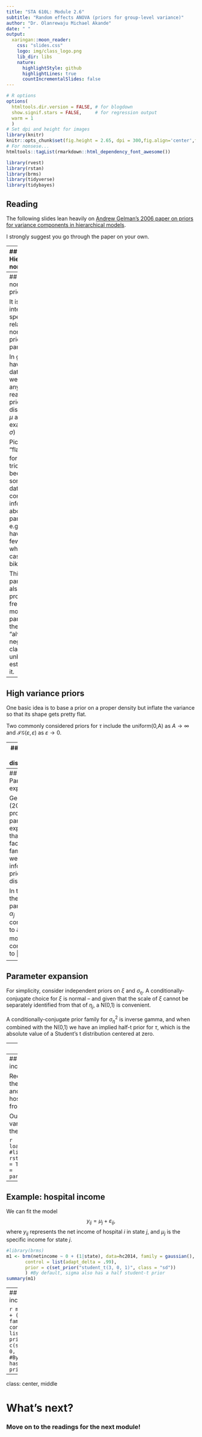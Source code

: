```yaml
---
title: "STA 610L: Module 2.6"
subtitle: "Random effects ANOVA (priors for group-level variance)"
author: "Dr. Olanrewaju Michael Akande"
date: " "
output:
  xaringan::moon_reader:
    css: "slides.css"
    logo: img/class_logo.png
    lib_dir: libs
    nature:
      highlightStyle: github
      highlightLines: true
      countIncrementalSlides: false
---
```


```r
# R options
options(
  htmltools.dir.version = FALSE, # for blogdown
  show.signif.stars = FALSE,     # for regression output
  warm = 1
  )
# Set dpi and height for images
library(knitr)
knitr::opts_chunk$set(fig.height = 2.65, dpi = 300,fig.align='center',fig.show='hold',size='footnotesize', small.mar=TRUE) 
# For nonsese...
htmltools::tagList(rmarkdown::html_dependency_font_awesome())
```

```r
library(rvest)
library(rstan)
library(brms)
library(tidyverse)
library(tidybayes)
```



## Reading

The following slides lean heavily on [Andrew Gelman's 2006 paper on priors for variance components in hierarchical models](http://www.stat.columbia.edu/~gelman/research/published/taumain.pdf).

I strongly suggest you go through the paper on your own.




---
## Hierarchical normal model

Recall our model (without group-specific variances):
.block[
.small[
$$
\begin{split}
y_{ij} | \mu_j, \sigma^2 & \sim \mathcal{N} \left( \mu_j, \sigma^2 \right); \ \ \ i = 1,\ldots, n_j\\
\mu_j | \mu, \tau^2 & \sim \mathcal{N} \left( \mu, \tau^2 \right); \ \ \ j = 1, \ldots, J,
\end{split}
$$
]
]

also written as
.block[
.small[
$$
\begin{split}
y_{ij} & = \mu + \alpha_j+\varepsilon_{ij} = \mu_j+\varepsilon_{ij}; \ \ \ i = 1,\ldots, n_j\\
\varepsilon_{ij} & \overset{iid}{\sim} N\left(0,\sigma^2\right); \ \ \ \  \mu_j | \mu, \tau^2 \sim \mathcal{N} \left( \mu, \tau^2 \right); \ \ \ j = 1, \ldots, J,
\end{split}
$$
]
]


with priors
.block[
.small[
$$
\begin{split}
\pi(\mu) & = \mathcal{N}\left(\mu_0, \gamma^2_0\right)\\
\pi(\tau^2) & = \mathcal{IG} \left(\dfrac{\eta_0}{2}, \dfrac{\eta_0\tau_0^2}{2}\right)\\
\pi(\sigma^2) & = \mathcal{IG} \left(\dfrac{\nu_0}{2}, \dfrac{\nu_0\sigma_0^2}{2}\right).\\
\end{split}
$$
]
]



---
## Relatively noninformative priors 

It is often of interest to specify relatively noninformative priors for parameters.

In general, we have enough data so that we can use any reasonable prior distribution for $\mu$ and $\sigma$, for example $p(\mu, \sigma) \propto 1$.

Picking a "flattish prior" for $\tau^2$ is trickier because sometimes our data do not contain a lot of information about this parameter -- e.g., we may have relatively few groups, which is the case in our bike data.

This parameter is also problematic in frequentist models -- in particular there is no "always-non-negative" classical unbiased estimator for it.



---
## High variance priors

One basic idea is to base a prior on a proper density but inflate the variance so that its shape gets pretty flat.

Two commonly considered priors for $\tau$ include the uniform(0,A) as $A \rightarrow \infty$ and $\mathcal{IG}(\varepsilon,\varepsilon)$ as $\varepsilon \rightarrow 0$.



---
## Limits of prior distributions

Gelman shows 

- the uniform(0,A) prior on $\tau$ yields a limiting proper posterior density as $A \rightarrow \infty$ as long as we have at least 3 groups. The implication is that if we pick A big enough, our resulting inferences are not sensitive to the choice of A. 
    
- the $\mathcal{IG}(\varepsilon,\varepsilon)$ for $\tau^2$ does *not* have a proper limiting posterior, so that posterior inferences are sensitive to the value of $\varepsilon$ chosen, particularly when small values of $\tau^2$ are reasonable.

    Unfortunately, these 'small $\varepsilon$' priors became quite popular due to being used in many illustrative examples in the WinBUGS manuals, though they are no longer recommended.
 


---
## Parameter expansion

Gelman (2006) proposes a parameter expansion that facilitates a family of weakly-informative prior distributions.
\begin{eqnarray*}
y_{ij} &\sim& N(\mu + \xi \eta_j, \sigma^2) \\
\eta_j &\sim& N(0,\sigma_\eta^2)
\end{eqnarray*}

In this case the parameters $\alpha_j$ correspond to $\xi \eta_j$ in this model, and $\tau$ corresponds to $|\xi|\sigma_\eta$ here. 



---
## Parameter expansion

For simplicity, consider independent priors on $\xi$ and $\sigma_\eta$. A conditionally-conjugate choice for $\xi$ is normal -- and given that the scale of $\xi$ cannot be separately identified from that of $\eta_j$, a N(0,1) is convenient.

A conditionally-conjugate prior family for $\sigma_\eta^2$ is inverse gamma, and when combined with the N(0,1) we have an implied half-t prior for $\tau$, which is the absolute value of a Student's t distribution centered at zero. 



---
## Half t

The half t prior is a function of a scale parameter $A$ and degrees of freedom $\nu$ and can be written
$$p(\tau)\propto \left(1+\frac{1}{\nu}\left(\frac{\tau}{A}\right)^2\right)^{-(\nu+1)/2}.$$

Gelman proposes a half-Cauchy prior (obtained with a large scale parameter $A$ and $\nu=1$) as a weakly-informative choice that is desirable at times with a small number of groups.



---
## Example: hospital income

Recall the lab data from the Centers for Medicare and Medicaid Services on hospital costs and profit from the 2014 fiscal year.

Our interest is in examining variability of net income to the hospital across states.

```r
load("data/hc2014.RData")
#library(rstan)
rstan_options(auto_write = TRUE)
options(mc.cores = parallel::detectCores())
```



---
## Example: hospital income

We can fit the model $$y_{ij}=\mu_j+\varepsilon_{ij},$$ where $y_{ij}$ represents the net income of hospital $i$ in state $j$, and $\mu_j$ is the specific income for state $j$.

```r
#library(brms)
m1 <- brm(netincome ~ 0 + (1|state), data=hc2014, family = gaussian(),
       control = list(adapt_delta = .99),
       prior = c(set_prior("student_t(3, 0, 1)", class = "sd"))
       ) #By default, sigma also has a half student-t prior
summary(m1)
```



---
## Example: hospital income

```r
m1 <- brm(netincome ~ 0 + (1|state), data=hc2014, family = gaussian(),
       control = list(adapt_delta = .99),
       prior = c(set_prior("student_t(3, 0, 1)", class = "sd"))
       ) #By default, sigma also has a half student-t prior
summary(m1)
```



---

class: center, middle

# What's next?

### Move on to the readings for the next module!




